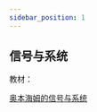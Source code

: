 ```yaml
---
sidebar_position: 1
---
```




<SkillList>
  <div title="电子技术知识体系" items={[
    { name: "电路", progress: 5, description: "" },
    { name: "信号与系统", progress: 5, description: "" },
    { name: "模拟电路电子技术", progress: 70, description: "" },
    { name: "数字电路电子技术", progress: 5, description: "" },
    { name: "嵌入式电路设计", progress: 0, description: "" },
    { name: "EDA技术", progress: 5, description: "" },
    { name: "集成电路基础", progress: 5, description: "" },
    { name: "FPGA设计", progress: 5, description: ""}
  ]} />
</SkillList>


## 信号与系统

教材：

[奥本海姆的信号与系统](https://book.douban.com/subject/21359219/)